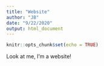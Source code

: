 ```yaml
---
title: "Website"
author: "JB"
date: "9/22/2020"
output: html_document
---
```


```r
knitr::opts_chunk$set(echo = TRUE)
```

Look at me, I'm a website!